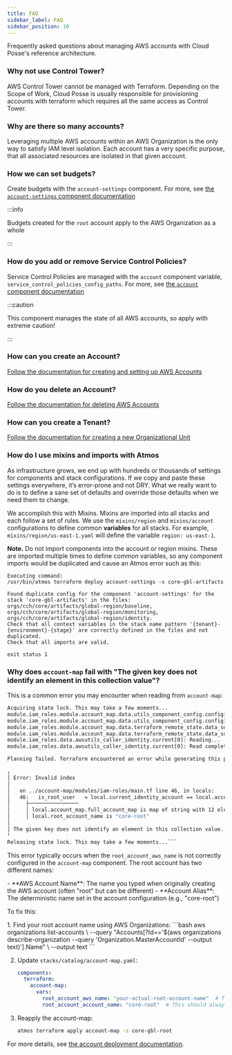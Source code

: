 ```yaml
---
title: FAQ
sidebar_label: FAQ
sidebar_position: 10
---
```


<Intro>
Frequently asked questions about managing AWS accounts with Cloud Posse's reference architecture.
</Intro>

### Why not use Control Tower?

AWS Control Tower cannot be managed with Terraform. Depending on the Scope of Work, Cloud Posse is usually responsible
for provisioning accounts with terraform which requires all the same access as Control Tower.

### Why are there so many accounts?

Leveraging multiple AWS accounts within an AWS Organization is the only way to satisfy IAM level isolation. Each account
has a very specific purpose, that all associated resources are isolated in that given account.

### How we can set budgets?

Create budgets with the `account-settings` component. For more, see
[the `account-settings` component documentation](/components/library/aws/account-settings/)

:::info

Budgets created for the `root` account apply to the AWS Organization as a whole

:::

### How do you add or remove Service Control Policies?

Service Control Policies are managed with the `account` component variable, `service_control_policies_config_paths`. For
more, see [the `account` component documentation](/components/library/aws/account/)

:::caution

This component manages the state of all AWS accounts, so apply with extreme caution!

:::

### How can you create an Account?

[Follow the documentation for creating and setting up AWS Accounts](/layers/accounts/tutorials/how-to-create-and-setup-aws-accounts/)

### How do you delete an Account?

[Follow the documentation for deleting AWS Accounts](/layers/accounts/tutorials/how-to-delete-aws-accounts/)

### How can you create a Tenant?

[Follow the documentation for creating a new Organizational Unit](/layers/accounts/tutorials/how-to-add-a-new-organizational-unit/)

### How do I use mixins and imports with Atmos

As infrastructure grows, we end up with hundreds or thousands of settings for components and stack configurations. If we
copy and paste these settings everywhere, it’s error-prone and not DRY. What we really want to do is to define a sane
set of defaults and override those defaults when we need them to change.

We accomplish this with Mixins. Mixins are imported into all stacks and each follow a set of rules. We use the
`mixins/region` and `mixins/account` configurations to define common **variables** for all stacks. For example,
`mixins/region/us-east-1.yaml` will define the variable `region: us-east-1`.

**Note.** Do not import components into the account or region mixins. These are imported multiple times to define common
variables, so any component imports would be duplicated and cause an Atmos error such as this:

```
Executing command:
/usr/bin/atmos terraform deploy account-settings -s core-gbl-artifacts

Found duplicate config for the component 'account-settings' for the stack 'core-gbl-artifacts' in the files: orgs/cch/core/artifacts/global-region/baseline, orgs/cch/core/artifacts/global-region/monitoring, orgs/cch/core/artifacts/global-region/identity.
Check that all context variables in the stack name pattern '{tenant}-{environment}-{stage}' are correctly defined in the files and not duplicated.
Check that all imports are valid.

exit status 1
```

### Why does `account-map` fail with "The given key does not identify an element in this collection value"?

This is a common error you may encounter when reading from `account-map`:

```bash
Acquiring state lock. This may take a few moments...
module.iam_roles.module.account_map.data.utils_component_config.config[0]: Reading...
module.iam_roles.module.account_map.data.utils_component_config.config[0]: Read complete after 0s [id=xyx]
module.iam_roles.module.account_map.data.terraform_remote_state.data_source[0]: Reading...
module.iam_roles.module.account_map.data.terraform_remote_state.data_source[0]: Read complete after 5s
module.iam_roles.data.awsutils_caller_identity.current[0]: Reading...
module.iam_roles.data.awsutils_caller_identity.current[0]: Read complete after 1s [id=123]

Planning failed. Terraform encountered an error while generating this plan.

╷
│ Error: Invalid index
│ 
│   on ../account-map/modules/iam-roles/main.tf line 46, in locals:
│   46:   is_root_user   = local.current_identity_account == local.account_map.full_account_map[local.root_account_name]
│     ├────────────────
│     │ local.account_map.full_account_map is map of string with 12 elements
│     │ local.root_account_name is "core-root"
│ 
│ The given key does not identify an element in this collection value.
╵
Releasing state lock. This may take a few moments...```
```

This error typically occurs when the `root_account_aws_name` is not correctly configured in the `account-map` component. The root account has two different names:

<Steps>
- **AWS Account Name**: The name you typed when originally creating the AWS account (often "root" but can be different)
- **Account Alias**: The deterministic name set in the account configuration (e.g., "core-root")
</Steps>

To fix this:

<Steps>
1. Find your root account name using AWS Organizations:
   ```bash
   aws organizations list-accounts \
     --query "Accounts[?Id=='$(aws organizations describe-organization --query 'Organization.MasterAccountId' --output text)'].Name" \
     --output text
   ```

2. Update `stacks/catalog/account-map.yaml`:
   ```yaml
   components:
     terraform:
       account-map:
         vars:
           root_account_aws_name: "your-actual-root-account-name"  # The name from step 1
           root_account_account_name: "core-root"  # This should always be "core-root"
   ```

3. Reapply the account-map:
   ```bash
   atmos terraform apply account-map -s core-gbl-root
   ```
</Steps>

For more details, see [the account deployment documentation](/layers/accounts/deploy-accounts/#confirm-root-account-name).
